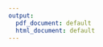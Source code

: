```yaml
---
output:
  pdf_document: default
  html_document: default
---
```


\begin{table}[!ht]
\centering
\caption{Fed cattle price projections}
\begin{tabular}{llll}
\hline
Year &   PsLo &   Ps &  PsUp\\\hline
2018 & 123.608 & 123.608 & 123.608\\
2019 & 126.515 & 133.864 & 134.537\\
2020 & 119.839 & 136.536 & 138.719\\
2021 & 107.103 & 135.373 & 139.269\\
2022 & 104.284 & 134.044 & 139.470\\
2023 & 104.488 & 133.246 & 139.648\\
2024 & 104.803 & 132.842 & 139.831\\
2025 & 104.664 & 132.429 & 139.910\\
2026 & 104.673 & 131.905 & 140.009\\
2027 & 104.677 & 131.132 & 140.073\\
2028 & 104.684 & 130.361 & 140.111\\
2029 & 104.706 & 129.602 & 140.130\\
2030 & 104.710 & 128.825 & 140.159\\ \hline
\end{tabular}
\end{table}



\begin{table}[ht!]
\centering
\caption{Cull cow price projections}
\begin{tabular}{l l  l l}\hline
Year &   PcLo &   Pc &  PcUp\\\hline
2018 & 81.369 & 81.369  & 81.369\\
2019 & 84.417 & 89.385  & 89.385\\
2020 & 83.657 & 92.090  & 92.322\\
2021 & 80.852 & 92.731  & 98.257\\
2022 & 78.572 & 93.530  & 101.803\\
2023 & 77.028 & 94.055  & 100.550\\
2024 & 76.048 & 94.328  & 98.714\\
2025 & 75.289 & 94.618  & 98.863\\
2026 & 74.772 & 95.153  & 98.774\\
2027 & 74.334 & 95.624  & 98.729\\
2028 & 73.952 & 96.090  & 98.679\\
2029 & 73.612 & 96.528  & 98.560\\
2030 & 73.393 & 97.007  & 98.515\\ \hline
\end{tabular}
\end{table}

\begin{table}[ht!]
\centering
\caption{Total meat production projections}
\begin{tabular}{l l  l  l}\hline
Year & ALo & A & AUp\\\hline
2018 & 24.16030 & 24.16030 & 24.16030\\
2019 & 23.68583 & 24.73075 & 25.78161\\
2020 & 22.80335 & 24.91744 & 27.03659\\
2021 & 21.56424 & 24.81719 & 28.07416\\
2022 & 20.75774 & 24.68070 & 28.99499\\
2023 & 20.07448 & 24.67433 & 29.76488\\
2024 & 19.48654 & 24.75317 & 30.40944\\
2025 & 19.48128 & 24.82976 & 30.95919\\
2026 & 19.47920 & 24.86516 & 31.44891\\
2027 & 19.47944 & 24.87776 & 31.90890\\
2028 & 19.47793 & 24.89373 & 32.34931\\
2029 & 19.48257 & 24.92296 & 32.76937\\
2030 & 19.48744 & 24.94657 & 33.17188\\\hline
\end{tabular}
\end{table}



\begin{table}[ht!]
\centering
\caption{Fed cattle meat production projections}
\begin{tabular}{l l  l l}\hline
Year  & SlLo  & Sl &  SlUp\\\hline
2018 & 22.37027 & 22.37027 & 22.37027\\
2019 & 22.15170 & 22.77670 & 23.42635\\
2020 & 21.69230 & 22.96471 & 24.25810\\
2021 & 21.00309 & 22.96770 & 24.94901\\
2022 & 20.32674 & 22.94355 & 25.57002\\
2023 & 19.63166 & 22.99892 & 26.10201\\
2024 & 19.01985 & 23.10322 & 26.56324\\
2025 & 19.01975 & 23.20631 & 26.96578\\
2026 & 19.01601 & 23.28632 & 27.33355\\
2027 & 19.01538 & 23.35193 & 27.68429\\
2028 & 19.01293 & 23.41909 & 28.02453\\
2029 & 19.01498 & 23.49586 & 28.35183\\
2030 & 19.01885 & 23.56852 & 28.67434\\\hline
\end{tabular}
\end{table}


\begin{table}[ht!]
\centering
\caption{Cull cow meat production projections}
\begin{tabular}{l l  l l}\hline
Year &  ClLo    & Cl    & ClUp\\\hline
2018 & 2.47322 & 2.47322 & 2.47322\\
2019 & 2.20391 & 2.65338 & 3.08430\\
2020 & 1.75587 & 2.65734 & 3.54302\\
2021 & 1.17095 & 2.55127 & 3.91902\\
2022 & 1.01797 & 2.43507 & 4.24488\\
2023 & 1.01048 & 2.37314 & 4.50455\\
2024 & 1.01772 & 2.34991 & 4.70611\\
2025 & 1.01242 & 2.32557 & 4.86887\\
2026 & 1.01402 & 2.28198 & 5.00466\\
2027 & 1.01490 & 2.22932 & 5.12692\\
2028 & 1.01580 & 2.17858 & 5.23955\\
2029 & 1.01852 & 2.13187 & 5.34418\\
2030 & 1.01965 & 2.08348 & 5.43555\\\hline
\end{tabular}
\label{Table:AgeDist}
\end{table}



\newpage

\begin{figure}
\caption{Fed cattle price projection (dollar/Lb)}
  \includegraphics[width=1.2\linewidth]{ProjectionImages/FedCattlePriceProjI.jpeg}
\end{figure}

\begin{figure}
\caption{Cull cows price projection (dollar/Lb)}
  \includegraphics[width=1.2\linewidth]{ProjectionImages/CullCowPriceProjI.jpeg}
\end{figure}

\begin{figure}
\caption{Total production projection(Billion Lbs)}
  \includegraphics[width=1.2\linewidth]{ProjectionImages/TotalProductionProjI.jpeg}
\end{figure}

\begin{figure}
\caption{Fed cattle production projection (Billion Lbs)}
  \includegraphics[width=1.2\linewidth]{ProjectionImages/FedCattleProductionProjI.jpeg}
\end{figure}


\begin{figure}
\caption{Cull cows production projection (Billion Lbs)}
  \includegraphics[width=1.2\linewidth]{ProjectionImages/CullCowProductionProjI.jpeg}
\end{figure}


<!-- ```{r} -->
<!-- read_chunk('summariesPrices.R') -->
<!-- ``` -->

<!-- # Equilibrium prices and quantities -->


<!-- ### Fed cattle prices and quantities -->

<!-- #### Prices -->
<!-- ```{r EQestObsPS} -->
<!-- kable(EQestObsPS, align = 'c') -->
<!-- ``` -->

<!-- ```{r EQestObsPS_plot} -->
<!-- EQestObsPS_plot -->
<!-- ``` -->




<!-- #### Quantities -->
<!-- ```{r EQestObsSL} -->
<!-- kable(EQestObsSL, align = 'c') -->
<!-- ``` -->



<!-- ```{r EQestObsSL_plot} -->
<!-- EQestObsSL_plot -->
<!-- ``` -->



<!-- ### Cull cow prices and quantities -->

<!-- #### Prices -->
<!-- ```{r EQestObsPC} -->
<!-- kable(EQestObsPC, align = 'c') -->
<!-- ``` -->


<!-- ```{r EQestObsPC_plot} -->
<!-- EQestObsPC_plot -->
<!-- ``` -->


<!-- #### Quantities -->
<!-- ```{r EQestObsCL} -->
<!-- kable(EQestObsCL, align = 'c') -->
<!-- ``` -->

<!-- ```{r EQestObsCL_plot} -->
<!-- EQestObsCL_plot -->
<!-- ``` -->


<!-- # Converged prices and quaantities -->


<!-- ### Fed cattle prices and quantities -->

<!-- #### Prices -->
<!-- ```{r ITRestObsPS} -->
<!-- kable(ITRestObsPS, align = 'c') -->
<!-- ``` -->

<!-- ```{r ITRestObsPS_plot} -->
<!-- ITRestObsPS_plot -->
<!-- ``` -->


<!-- #### Quantities -->
<!-- ```{r} -->
<!-- kable(ITRestObsSL, align = 'c') -->
<!-- ``` -->

<!-- ```{r warning=FALSE} -->
<!-- ITRestObsSL_plot -->
<!-- ``` -->

<!-- ### Cull cow prices and quantities -->

<!-- #### Prices -->
<!-- ```{r} -->
<!-- kable(ITRestObsPC, align = 'c') -->
<!-- ``` -->

<!-- ```{r warning=FALSE} -->
<!-- ITRestObsPC_plot -->
<!-- ``` -->


<!-- #### Quantities -->
<!-- ```{r} -->
<!-- kable(ITRestObsCL, align = 'c') -->
<!-- ``` -->

<!-- ```{r warning=FALSE} -->
<!-- ITRestObsCL_plot -->
<!-- ``` -->



